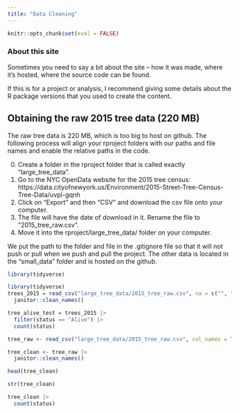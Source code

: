 ```yaml
---
title: "Data Cleaning"
---
```


```r
knitr::opts_chunk$set(eval = FALSE)

```


### About this site

Sometimes you need to say a bit about the site -- how it was made, where it's hosted, where the source code can be found. 

If this is for a project or analysis, I recommend giving some details about the R package versions that you used to create the content.

## Obtaining the raw 2015 tree data (220 MB)

The raw tree data is 220 MB, which is too big to host on github. The following process will align your rproject folders with our paths and file names and enable the relative paths in the code. 

0. Create a folder in the rproject folder that is called exactly "large_tree_data".
1. Go to the NYC OpenData website for the 2015 tree census: https://data.cityofnewyork.us/Environment/2015-Street-Tree-Census-Tree-Data/uvpi-gqnh 
2. Click on "Export" and then "CSV" and download the csv file onto your computer. 
3. The file will have the date of download in it. Rename the file to "2015_tree_raw.csv".
4. Move it into the rproject/large_tree_data/ folder on your computer.

We put the path to the folder and file in the .gitignore file so that it will not push or pull when we push and pull the project. The other data is located in the "small_data" folder and is hosted on the github. 


```r
library(tidyverse)

```

```r

library(tidyverse)
trees_2015 = read_csv("large_tree_data/2015_tree_raw.csv", na = c("", "NA", "Unknown")) |> 
  janitor::clean_names()

tree_alive_test = trees_2015 |> 
  filter(status == "Alive") |> 
  count(status)
```



```r
tree_raw <- read_csv("large_tree_data/2015_tree_raw.csv", col_names = TRUE, na = c("", "NA", "Unknown"))

tree_clean <- tree_raw |> 
  janitor::clean_names()

head(tree_clean)

str(tree_clean)

tree_clean |> 
  count(status)



```

